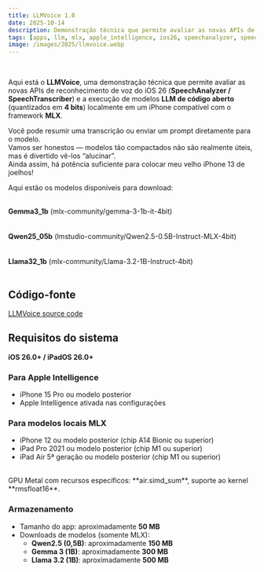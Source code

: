 ```yaml
---  
title: LLMVoice 1.0  
date: 2025-10-14  
description: Demonstração técnica que permite avaliar as novas APIs de reconhecimento de voz do iOS 26 (SpeechAnalyzer / SpeechTranscriber) e a execução de modelos LLM de código aberto (quantizados em 4 bits) localmente em um iPhone compatível com o framework MLX.  
tags: [apps, llm, mlx, apple_intelligence, ios26, speechanalyzer, speechtranscriber, audio, voice, local, on_device, source_code]  
image: /images/2025/llmvoice.webp  
---  
```


<ThemeImage lightSrc="/images/2025/llmvoice.webp" darkSrc="/images/2025/llmvoice.webp" alt="LLMVoice em ação" width={800} height={600} priority={true} />  

<br/>  

Aqui está o **LLMVoice**, uma demonstração técnica que permite avaliar as novas APIs de reconhecimento de voz do iOS 26 (**SpeechAnalyzer / SpeechTranscriber**) e a execução de modelos **LLM de código aberto** (quantizados em **4 bits**) localmente em um iPhone compatível com o framework **MLX**.  

Você pode resumir uma transcrição ou enviar um prompt diretamente para o modelo.  
Vamos ser honestos — modelos tão compactados não são realmente úteis, mas é divertido vê-los “alucinar”.  
Ainda assim, há potência suficiente para colocar meu velho iPhone 13 de joelhos!  

Aqui estão os modelos disponíveis para download:  
<br/>  

**Gemma3_1b** (mlx-community/gemma-3-1b-it-4bit)  
<br/>  
**Qwen25_05b** (lmstudio-community/Qwen2.5-0.5B-Instruct-MLX-4bit)  
<br/>  
**Llama32_1b** (mlx-community/Llama-3.2-1B-Instruct-4bit)  
<br/>  

## Código-fonte  
[LLMVoice source code](https://github.com/AndreFrelicot/llmvoice)  

## Requisitos do sistema  

**iOS 26.0+ / iPadOS 26.0+**  

### Para Apple Intelligence  
- iPhone 15 Pro ou modelo posterior  
- Apple Intelligence ativada nas configurações  

### Para modelos locais MLX  
- iPhone 12 ou modelo posterior (chip A14 Bionic ou superior)  
- iPad Pro 2021 ou modelo posterior (chip M1 ou superior)  
- iPad Air 5ª geração ou modelo posterior (chip M1 ou superior)  
<br/>  
GPU Metal com recursos específicos: **air.simd_sum**, suporte ao kernel **rmsfloat16**.  

### Armazenamento  
- Tamanho do app: aproximadamente **50 MB**  
- Downloads de modelos (somente MLX):  
  - **Qwen2.5 (0,5B)**: aproximadamente **150 MB**  
  - **Gemma 3 (1B)**: aproximadamente **300 MB**  
  - **Llama 3.2 (1B)**: aproximadamente **500 MB**  
<br/>  
